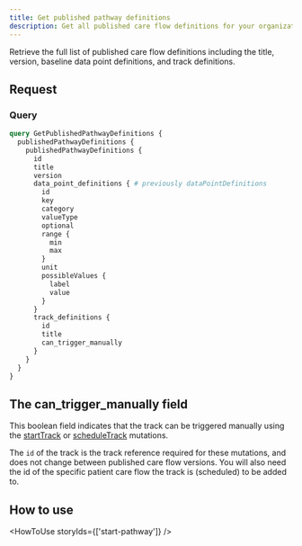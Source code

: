 ```yaml
---
title: Get published pathway definitions
description: Get all published care flow definitions for your organization
---
```


Retrieve the full list of published care flow definitions including the title, version, baseline data point definitions, and track definitions.

## Request

### Query

```graphql
query GetPublishedPathwayDefinitions {
  publishedPathwayDefinitions {
    publishedPathwayDefinitions {
      id
      title
      version
      data_point_definitions { # previously dataPointDefinitions
        id
        key
        category
        valueType
        optional
        range {
          min
          max
        }
        unit
        possibleValues {
          label
          value
        }
      }
      track_definitions {
        id
        title
        can_trigger_manually
      }
    }
  }
}
```

## The can_trigger_manually field

This boolean field indicates that the track can be triggered manually using the [startTrack](/awell-orchestration/api-reference/mutations/start-track) or [scheduleTrack](/awell-orchestration/api-reference/mutations/schedule-track) mutations.

The `id` of the track is the track reference required for these mutations, and does not change between published care flow versions. You will also need the id of the specific patient care flow the track is (scheduled) to be added to.

## How to use

<HowToUse storyIds={['start-pathway']} />
